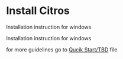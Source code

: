 # Install Citros





<Tabs groupId="operating-systems">
  
  <TabItem value="mac" label="macOS">

Installation instruction for windows

  </TabItem>
  <TabItem value="linux" label="Linux">

  Installation instruction for windows

  </TabItem>
</Tabs>





for more guidelines go to [Qucik Start/TBD](/docs/quickstart/quick_tbd) file


